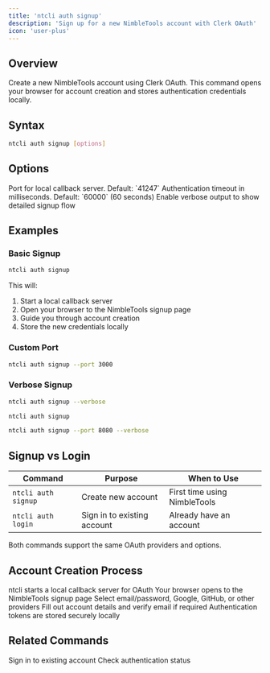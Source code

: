 ```yaml
---
title: 'ntcli auth signup'
description: 'Sign up for a new NimbleTools account with Clerk OAuth'
icon: 'user-plus'
---
```


## Overview

Create a new NimbleTools account using Clerk OAuth. This command opens your browser for account creation and stores authentication credentials locally.

## Syntax

```bash
ntcli auth signup [options]
```

## Options

<ResponseField name="-p, --port" type="number">
  Port for local callback server. Default: `41247`
</ResponseField>

<ResponseField name="-t, --timeout" type="number">
  Authentication timeout in milliseconds. Default: `60000` (60 seconds)
</ResponseField>

<ResponseField name="-v, --verbose" type="boolean">
  Enable verbose output to show detailed signup flow
</ResponseField>

## Examples

### Basic Signup

```bash
ntcli auth signup
```

This will:
1. Start a local callback server
2. Open your browser to the NimbleTools signup page
3. Guide you through account creation
4. Store the new credentials locally

### Custom Port

```bash
ntcli auth signup --port 3000
```

### Verbose Signup

```bash
ntcli auth signup --verbose
```

<CodeGroup>

```bash Basic Signup
ntcli auth signup
```

```bash Custom Port & Verbose
ntcli auth signup --port 8080 --verbose
```

</CodeGroup>

## Signup vs Login

| Command | Purpose | When to Use |
|---------|---------|-------------|
| `ntcli auth signup` | Create new account | First time using NimbleTools |
| `ntcli auth login` | Sign in to existing account | Already have an account |

Both commands support the same OAuth providers and options.

## Account Creation Process

<Steps>
  <Step title="Start Local Server">
    ntcli starts a local callback server for OAuth
  </Step>
  <Step title="Open Browser">
    Your browser opens to the NimbleTools signup page
  </Step>
  <Step title="Choose Auth Method">
    Select email/password, Google, GitHub, or other providers
  </Step>
  <Step title="Complete Registration">
    Fill out account details and verify email if required
  </Step>
  <Step title="Store Credentials">
    Authentication tokens are stored securely locally
  </Step>
</Steps>

## Related Commands

<CardGroup cols={2}>
  <Card
    title="auth login"
    icon="right-to-bracket"
    href="/cli/commands/auth/login"
  >
    Sign in to existing account
  </Card>
  <Card
    title="auth status"
    icon="circle-info"
    href="/cli/commands/auth/status"
  >
    Check authentication status
  </Card>
</CardGroup>